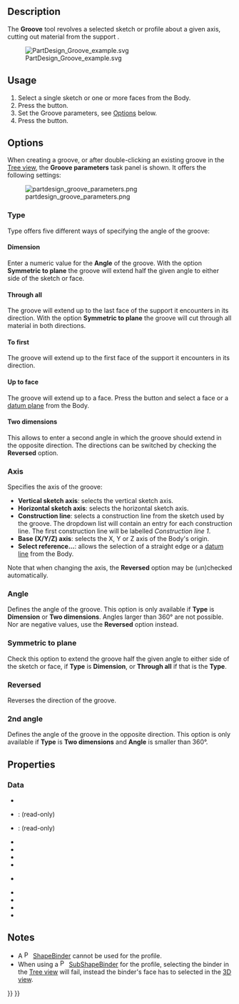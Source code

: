 <languages/>

{{Docnav
|[[PartDesign_Hole|Hole]]
|[[PartDesign_SubtractiveLoft|Subtractive loft]]
|[[PartDesign_Workbench|PartDesign]]
|IconL=PartDesign_Hole.svg
|IconR=PartDesign_SubtractiveLoft.svg
|IconC=Workbench_PartDesign.svg
}}

{{GuiCommand
|Name=PartDesign Groove
|MenuLocation=Part Design → Create a substractive feature → Groove
|Workbenches=[[PartDesign_Workbench|PartDesign]]
|SeeAlso=[[PartDesign_Revolution|PartDesign Revolution]]
}}

==Description==

The '''Groove''' tool revolves a selected sketch or profile about a given axis, cutting out material from the support .

[[File:PartDesign Groove example.svg|none]]

{{Caption|Above: sketch (A) is revolved around axis (B); resulting groove on solid (C) is shown right.}}

==Usage==

# Select a single sketch or one or more faces from the Body.
# Press the {{Button|[[Image:PartDesign_Groove.svg|16px]] [[PartDesign_Groove|Groove]]}} button.
# Set the Groove parameters, see [[#Options|Options]] below.
# Press the {{Button|OK}} button.

==Options==

When creating a groove, or after double-clicking an existing groove in the [[Tree_view|Tree view]], the '''Groove parameters''' task panel is shown. It offers the following settings:<!--The 1.0 dev version wrongly shows "Revolution parameters"-->

[[Image:partdesign_groove_parameters.png|frame|left]]

===Type===

{{Version|1.0}}

Type offers five different ways of specifying the angle of the groove:

====Dimension====

Enter a numeric value for the '''Angle''' of the groove. With the option '''Symmetric to plane''' the groove will extend half the given angle to either side of the sketch or face.

====Through all====

The groove will extend up to the last face of the support it encounters in its direction. With the option '''Symmetric to plane''' the groove will cut through all material in both directions.

====To first====

The groove will extend up to the first face of the support it encounters in its direction.

====Up to face====

The groove will extend up to a face. Press the {{Button|Face}} button and select a face or a [[PartDesign_Plane|datum plane]] from the Body.

====Two dimensions====

This allows to enter a second angle in which the groove should extend in the opposite direction. The directions can be switched by checking the '''Reversed''' option.

===Axis ===

Specifies the axis of the groove:

* '''Vertical sketch axis''': selects the vertical sketch axis.
* '''Horizontal sketch axis''': selects the horizontal sketch axis.
* '''Construction line''': selects a construction line from the sketch used by the groove. The dropdown list will contain an entry for each construction line. The first construction line will be labelled ''Construction line 1''.
* '''Base (X/Y/Z) axis''': selects the X, Y or Z axis of the Body's origin.
* '''Select reference...''': allows the selection of a straight edge or a [[PartDesign_Line|datum line]] from the Body.

Note that when changing the axis, the '''Reversed''' option may be (un)checked automatically.

===Angle ===

Defines the angle of the groove. This option is only available if '''Type''' is '''Dimension''' or '''Two dimensions'''. Angles larger than 360° are not possible. Nor are negative values, use the '''Reversed''' option instead.

===Symmetric to plane ===

Check this option to extend  the groove half the given angle to either side of the sketch or face, if '''Type''' is '''Dimension''', or '''Through all''' if that is the '''Type'''.

===Reversed ===

Reverses the direction of the groove.

===2nd angle===

{{Version|1.0}}

Defines the angle of the groove in the opposite direction. This option is only available if '''Type''' is '''Two dimensions''' and '''Angle''' is smaller than 360°.

== Properties ==

===Data===

{{TitleProperty|Groove}}

* {{PropertyData|Type|Enumeration}}
* {{PropertyData|Base|Vector}}: (read-only)
* {{PropertyData|Axis|Vector}}: (read-only)
* {{PropertyData|Angle|Angle}}
* {{PropertyData|Angle2|Angle}}
* {{PropertyData|Up To Face|LinkSub}}
* {{PropertyData|Reference Axis|LinkSub}}

{{TitleProperty|Part Design}}

* {{PropertyData|Refine|Bool}}

{{TitleProperty|Sketch Based}}

* {{PropertyData|Profile|LinkSub}}
* {{PropertyData|Midplane|Bool}}
* {{PropertyData|Reversed|Bool}}
* {{PropertyData|Allow Multi Face|Bool}}

== Notes ==

* A [[File:PartDesign_ShapeBinder.svg|16px]] [[PartDesign_ShapeBinder|ShapeBinder]] cannot be used for the profile.
* When using a [[File:PartDesign_SubShapeBinder.svg|16px]] [[PartDesign_SubShapeBinder|SubShapeBinder]] for the profile, selecting the binder in the [[Tree_view|Tree view]] will fail, instead the binder's face has to selected in the [[3D_view|3D view]].


{{Docnav
|[[PartDesign_Hole|Hole]]
|[[PartDesign_SubtractiveLoft|Subtractive loft]]
|[[PartDesign_Workbench|PartDesign]]
|IconL=PartDesign_Hole.svg
|IconR=PartDesign_SubtractiveLoft.svg
|IconC=Workbench_PartDesign.svg
}}

{{PartDesign Tools navi{{#translation:}}}}
{{Userdocnavi{{#translation:}}}}